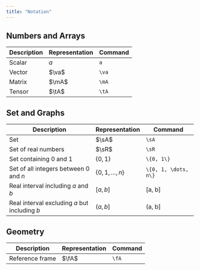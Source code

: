 ```yaml
---
title: "Notation"
---
```


## Numbers and Arrays

| Description | Representation | Command |
| --- | --- | --- |
| Scalar | $a$ | `a` |
| Vector | $\va$ | `\va` |
| Matrix | $\mA$ | `\mA` |
| Tensor | $\tA$ | `\tA` |

## Set and Graphs

| Description | Representation | Command |
| --- | --- | --- |
| Set | $\sA$ | `\sA` |
| Set of real numbers | $\sR$ | `\sR` |
| Set containing $0$ and $1$ | $\{0, 1\}$ | `\{0, 1\}` |
| Set of all integers between $0$ and $n$ | $\{0, 1, \dots, n\}$ | `\{0, 1, \dots, n\}` |
| Real interval including $a$ and $b$ | $[a, b]$ | [a, b] |
| Real interval excluding $a$ but including $b$ | $(a, b]$ | (a, b] |

## Geometry

| Description | Representation | Command |
| --- | --- | --- |
| Reference frame | $\fA$ | `\fA` |
